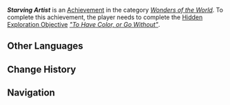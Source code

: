 {{Achievement Infobox
|id           = 81551
|order id     = 1535
|category     = Wonders of the World
|description  = Pour your heart's colors onto the mountainside.
|requirements = Complete ''[["To Have Color, or Go Without"]]''
|primogems    = 5
|tracking     = 
|topic        = 
|type         = Exploration
|quest        = 
|hidden       = 1
}}
'''''Starving Artist''''' is an [[Achievement]] in the category ''[[Wonders of the World]]''. To complete this achievement, the player needs to complete the [[Hidden Exploration Objective]] ''[["To Have Color, or Go Without"]]''.<!-- NW of the masters of the night-wind, where the rivers intersect -->
<!--
==Gameplay Notes==
* 

==Gallery==
{{Preview
|size=300px
|file=
|caption=
}}

==Video Guides==
{{EVT
|video1   = 
|caption1 = 
}}
-->
==Other Languages==
{{Other Languages
|en       = Starving Artist
|zhs      = 饥饿派画家
|zhs_rm   = 
|zht      = 飢餓派畫家
|zht_rm   = 
|zh_tl    = 
|ja       = starving artist
|ja_rm    = 
|ja_tl    = 
|ko       = 배고픈 예술가
|ko_tl    = 
|es       = {{MC|m=El hambriento, hambriento pintor|f=La hambrienta, hambrienta pintora}}
|es_tl    = {{MC|The Starving Painter|mf=1}}
|fr       = Artiste affamée
|fr_tl    = Starving Artist
|ru       = Голодный художник
|ru_tl    = 
|th       = จิตรกรไส้แห้ง
|th_rm    = 
|th_tl    = 
|vi       = Họa Sĩ Đói Bụng
|vi_tl    = Starving Artist
|de       = Hungernder Künstler
|de_tl    = 
|id       = Pelukis Kelaparan
|id_tl    = 
|pt       = Artista Faminto
|pt_tl    = 
|tr       = Aç Kalmış Sanatçı
|tr_tl    = 
|it       = Artista al verde
|it_tl    = 
}}

==Change History==
{{Change History|5.2}}

==Navigation==
{{Achievement Navbox}}